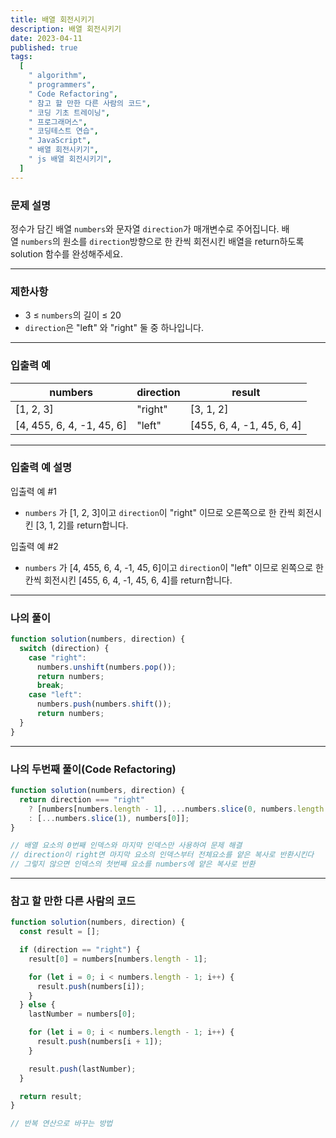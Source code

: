```yaml
---
title: 배열 회전시키기
description: 배열 회전시키기
date: 2023-04-11
published: true
tags:
  [
    " algorithm",
    " programmers",
    " Code Refactoring",
    " 참고 할 만한 다른 사람의 코드",
    " 코딩 기초 트레이닝",
    " 프로그래머스",
    " 코딩테스트 연습",
    " JavaScript",
    " 배열 회전시키기",
    " js 배열 회전시키기",
  ]
---
```


### 문제 설명

정수가 담긴 배열 `numbers`와 문자열 `direction`가 매개변수로 주어집니다. 배열 `numbers`의 원소를 `direction`방향으로 한 칸씩 회전시킨 배열을 return하도록 solution 함수를 완성해주세요.

---

### 제한사항

- 3 ≤ `numbers`의 길이 ≤ 20
- `direction`은 "left" 와 "right" 둘 중 하나입니다.

---

### 입출력 예

| numbers                   | direction | result                    |
| ------------------------- | --------- | ------------------------- |
| [1, 2, 3]                 | "right"   | [3, 1, 2]                 |
| [4, 455, 6, 4, -1, 45, 6] | "left"    | [455, 6, 4, -1, 45, 6, 4] |

---

### 입출력 예 설명

입출력 예 #1

- `numbers` 가 [1, 2, 3]이고 `direction`이 "right" 이므로 오른쪽으로 한 칸씩 회전시킨 [3, 1, 2]를 return합니다.

입출력 예 #2

- `numbers` 가 [4, 455, 6, 4, -1, 45, 6]이고 `direction`이 "left" 이므로 왼쪽으로 한 칸씩 회전시킨 [455, 6, 4, -1, 45, 6, 4]를 return합니다.

---

### 나의 풀이

```jsx
function solution(numbers, direction) {
  switch (direction) {
    case "right":
      numbers.unshift(numbers.pop());
      return numbers;
      break;
    case "left":
      numbers.push(numbers.shift());
      return numbers;
  }
}
```

---

### 나의 두번째 풀이(Code Refactoring)

```jsx
function solution(numbers, direction) {
  return direction === "right"
    ? [numbers[numbers.length - 1], ...numbers.slice(0, numbers.length - 1)]
    : [...numbers.slice(1), numbers[0]];
}

// 배열 요소의 0번째 인덱스와 마지막 인덱스만 사용하여 문제 해결
// direction이 right면 마지막 요소의 인덱스부터 전체요소를 얕은 복사로 반환시킨다
// 그렇지 않으면 인덱스의 첫번째 요소를 numbers에 얕은 복사로 반환
```

---

### 참고 할 만한 다른 사람의 코드

```jsx
function solution(numbers, direction) {
  const result = [];

  if (direction == "right") {
    result[0] = numbers[numbers.length - 1];

    for (let i = 0; i < numbers.length - 1; i++) {
      result.push(numbers[i]);
    }
  } else {
    lastNumber = numbers[0];

    for (let i = 0; i < numbers.length - 1; i++) {
      result.push(numbers[i + 1]);
    }

    result.push(lastNumber);
  }

  return result;
}

// 반복 연산으로 바꾸는 방법
```
